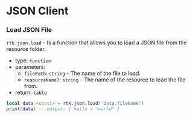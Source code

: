 # JSON Client

### Load JSON File

``rtk.json.load`` - Is a function that allows you to load a JSON file from the resource folder.

- type: `function`
- parameters: 
    - `filePath`: `string` - The name of the file to load.
    - `resourceName?`: `string` - The name of the resource to load the file from.
- return: `table`

```lua
local data <const> = rtk.json.load('data.fileName')
print(data) -- output: { hello = "world" }
```